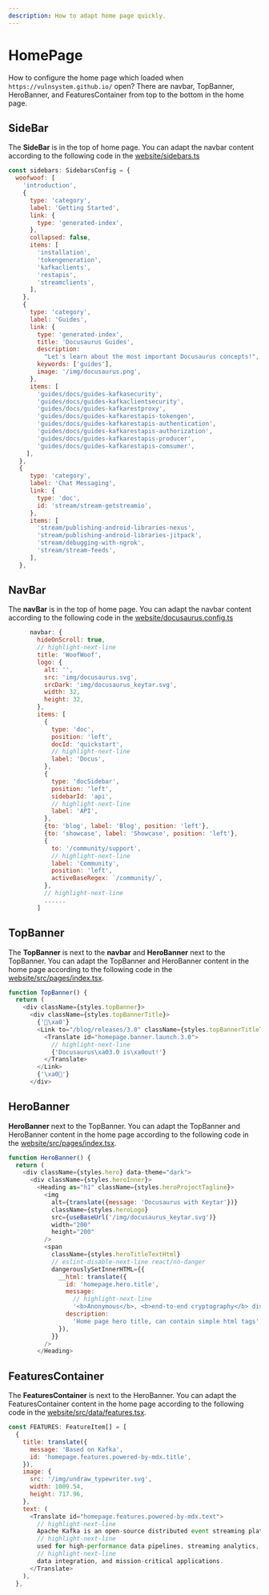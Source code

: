 ```yaml
---
description: How to adapt home page quickly.
---
```


# HomePage

How to configure the home page which loaded when `https://vulnsystem.github.io/` open?
There are navbar, TopBanner, HeroBanner, and FeaturesContainer from top to the bottom in the home page.

## SideBar
The **SideBar** is in the top of home page. You can adapt the navbar content according to the following code in the [website/sidebars.ts](https://github.com/vulnsystem/vulnsystem.github.io/blob/main/website/sidebars.ts)

```js title="SideBar"
const sidebars: SidebarsConfig = {
  woofwoof: [
    'introduction',
    {
      type: 'category',
      label: 'Getting Started',
      link: {
        type: 'generated-index',
      },
      collapsed: false,
      items: [
        'installation',
        'tokengeneration',
        'kafkaclients',
        'restapis',
        'streamclients',
      ],
    },
    {
      type: 'category',
      label: 'Guides',
      link: {
        type: 'generated-index',
        title: 'Docusaurus Guides',
        description:
          "Let's learn about the most important Docusaurus concepts!",
        keywords: ['guides'],
        image: '/img/docusaurus.png',
      },
      items: [
        'guides/docs/guides-kafkasecurity',
        'guides/docs/guides-kafkaclientsecurity',
        'guides/docs/guides-kafkarestproxy',
        'guides/docs/guides-kafkarestapis-tokengen',
        'guides/docs/guides-kafkarestapis-authentication',
        'guides/docs/guides-kafkarestapis-authorization',
        'guides/docs/guides-kafkarestapis-producer',
        'guides/docs/guides-kafkarestapis-comsumer',
     ],
   },
   {
      type: 'category',
      label: 'Chat Messaging',
      link: {
        type: 'doc',
        id: 'stream/stream-getstreamio',
      },
      items: [
        'stream/publishing-android-libraries-nexus',
        'stream/publishing-android-libraries-jitpack',
        'stream/debugging-with-ngrok',
        'stream/stream-feeds',
      ],
   },
```

## NavBar
The **navBar** is in the top of home page. You can adapt the navbar content according to the following code in the [website/docusaurus.config.ts](https://github.com/vulnsystem/vulnsystem.github.io/blob/main/website/docusaurus.config.ts)
```js title="NavBar"
      navbar: {
        hideOnScroll: true,
        // highlight-next-line
        title: 'WoofWoof',
        logo: {
          alt: '',
          src: 'img/docusaurus.svg',
          srcDark: 'img/docusaurus_keytar.svg',
          width: 32,
          height: 32,
        },
        items: [
          {
            type: 'doc',
            position: 'left',
            docId: 'quickstart',
            // highlight-next-line
            label: 'Docus',
          },
          {
            type: 'docSidebar',
            position: 'left',
            sidebarId: 'api',
            // highlight-next-line
            label: 'API',
          },
          {to: 'blog', label: 'Blog', position: 'left'},
          {to: 'showcase', label: 'Showcase', position: 'left'},
          {
            to: '/community/support',
            // highlight-next-line
            label: 'Community',
            position: 'left',
            activeBaseRegex: `/community/`,
          },
          // highlight-next-line
          ......
        ]
```

## TopBanner
The **TopBanner** is next to the **navbar** and **HeroBanner** next to the TopBanner. You can adapt the TopBanner and HeroBanner content in the home page according to the following code in the [website/src/pages/index.tsx](https://github.com/vulnsystem/vulnsystem.github.io/blob/main/website/src/pages/index.tsx).

```js title="TopBanner"
function TopBanner() {
  return (
    <div className={styles.topBanner}>
      <div className={styles.topBannerTitle}>
        {'🎉\xa0'}
        <Link to="/blog/releases/3.0" className={styles.topBannerTitleText}>
          <Translate id="homepage.banner.launch.3.0">
            // highlight-next-line
            {'Docusaurus\xa03.0 is\xa0out!️'}
          </Translate>
        </Link>
        {'\xa0🥳'}
      </div>
```

## HeroBanner
**HeroBanner** next to the TopBanner. You can adapt the TopBanner and HeroBanner content in the home page according to the following code in the [website/src/pages/index.tsx](https://github.com/vulnsystem/vulnsystem.github.io/blob/main/website/src/pages/index.tsx).

```js title="HeroBanner"
function HeroBanner() {
  return (
    <div className={styles.hero} data-theme="dark">
      <div className={styles.heroInner}>
        <Heading as="h1" className={styles.heroProjectTagline}>
          <img
            alt={translate({message: 'Docusaurus with Keytar'})}
            className={styles.heroLogo}
            src={useBaseUrl('/img/docusaurus_keytar.svg')}
            width="200"
            height="200"
          />
          <span
            className={styles.heroTitleTextHtml}
            // eslint-disable-next-line react/no-danger
            dangerouslySetInnerHTML={{
              __html: translate({
                id: 'homepage.hero.title',
                message:
                  // highlight-next-line
                  '<b>Anonymous</b>, <b>end-to-end cryptography</b> distributed event streaming platform',
                description:
                  'Home page hero title, can contain simple html tags',
              }),
            }}
          />
        </Heading>
```

## FeaturesContainer
The **FeaturesContainer** is next to the HeroBanner. You can adapt the FeaturesContainer content in the home page according to the following code in the [website/src/data/features.tsx](https://github.com/vulnsystem/vulnsystem.github.io/blob/main/website/src/data/features.tsx).

```js title="Features"
const FEATURES: FeatureItem[] = [
  {
    title: translate({
      message: 'Based on Kafka',
      id: 'homepage.features.powered-by-mdx.title',
    }),
    image: {
      src: '/img/undraw_typewriter.svg',
      width: 1009.54,
      height: 717.96,
    },
    text: (
      <Translate id="homepage.features.powered-by-mdx.text">
        // highlight-next-line
        Apache Kafka is an open-source distributed event streaming platform 
        // highlight-next-line
        used for high-performance data pipelines, streaming analytics, 
        // highlight-next-line
        data integration, and mission-critical applications.
      </Translate>
    ),
  },
```

